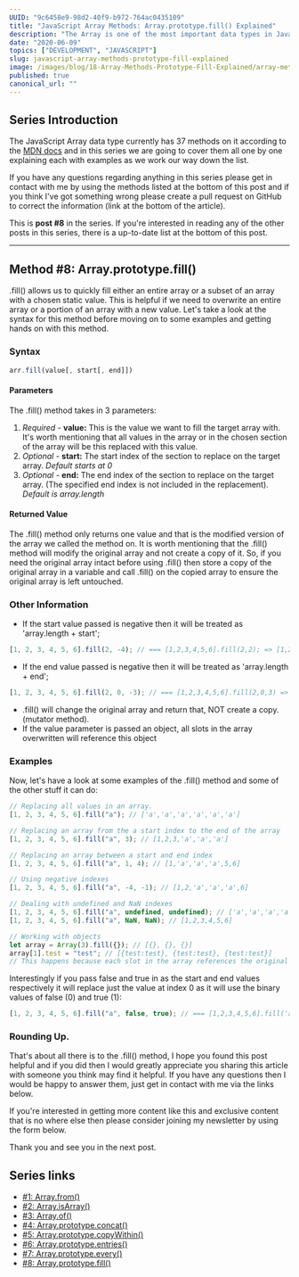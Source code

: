 ```yaml
---
UUID: "9c6458e9-98d2-40f9-b972-764ac0435109"
title: "JavaScript Array Methods: Array.prototype.fill() Explained"
description: "The Array is one of the most important data types in JavaScript, here is everything you need to know about the Array method Array.prototype.fill()."
date: "2020-06-09"
topics: ["DEVELOPMENT", "JAVASCRIPT"]
slug: javascript-array-methods-prototype-fill-explained
image: /images/blog/18-Array-Methods-Prototype-Fill-Explained/array-methods-prototype-fill-explained.png
published: true
canonical_url: ""
---
```


## Series Introduction

The JavaScript Array data type currently has 37 methods on it according to the [MDN docs](https://developer.mozilla.org/en-US/docs/Web/JavaScript/Reference/Global_Objects/Array) and in this series we are going to cover them all one by one explaining each with examples as we work our way down the list.

If you have any questions regarding anything in this series please get in contact with me by using the methods listed at the bottom of this post and if you think I've got something wrong please create a pull request on GitHub to correct the information (link at the bottom of the article).

This is **post #8** in the series. If you're interested in reading any of the other posts in this series, there is a up-to-date list at the bottom of this post.

---

## Method #8: Array.prototype.fill()

.fill() allows us to quickly fill either an entire array or a subset of an array with a chosen static value. This is helpful if we need to overwrite an entire array or a portion of an array with a new value. Let's take a look at the syntax for this method before moving on to some examples and getting hands on with this method.

### Syntax

```jsx
arr.fill(value[, start[, end]])
```

#### Parameters

The .fill() method takes in 3 parameters:

1. _Required -_ **value:** This is the value we want to fill the target array with. It's worth mentioning that all values in the array or in the chosen section of the array will be this replaced with this value.
2. _Optional -_ **start:** The start index of the section to replace on the target array. _Default starts at 0_
3. _Optional -_ **end:** The end index of the section to replace on the target array. (The specified end index is not included in the replacement). _Default is array.length_

#### Returned Value

The .fill() method only returns one value and that is the modified version of the array we called the method on. It is worth mentioning that the .fill() method will modify the original array and not create a copy of it. So, if you need the original array intact before using .fill() then store a copy of the original array in a variable and call .fill() on the copied array to ensure the original array is left untouched.

### Other Information

- If the start value passed is negative then it will be treated as 'array.length + start';

```jsx
[1, 2, 3, 4, 5, 6].fill(2, -4); // === [1,2,3,4,5,6].fill(2,2); => [1,2,2,2,2,2]
```

- If the end value passed is negative then it will be treated as 'array.length + end';

```jsx
[1, 2, 3, 4, 5, 6].fill(2, 0, -3); // === [1,2,3,4,5,6].fill(2,0,3) => [2,2,2,4,5,6]
```

- .fill() will change the original array and return that, NOT create a copy. (mutator method).
- If the value parameter is passed an object, all slots in the array overwritten will reference this object

### Examples

Now, let's have a look at some examples of the .fill() method and some of the other stuff it can do:

```jsx
// Replacing all values in an array.
[1, 2, 3, 4, 5, 6].fill("a"); // ['a','a','a','a','a','a']

// Replacing an array from the a start index to the end of the array
[1, 2, 3, 4, 5, 6].fill("a", 3); // [1,2,3,'a','a','a']

// Replacing an array between a start and end index
[1, 2, 3, 4, 5, 6].fill("a", 1, 4); // [1,'a','a','a',5,6]

// Using negative indexes
[1, 2, 3, 4, 5, 6].fill("a", -4, -1); // [1,2,'a','a','a',6]

// Dealing with undefined and NaN indexes
[1, 2, 3, 4, 5, 6].fill("a", undefined, undefined); // ['a','a','a','a','a','a',]
[1, 2, 3, 4, 5, 6].fill("a", NaN, NaN); // [1,2,3,4,5,6]

// Working with objects
let array = Array(3).fill({}); // [{}, {}, {}]
array[1].test = "test"; // [{test:test}, {test:test}, {test:test}]
// This happens because each slot in the array references the original object that was used to fill the array.
```

Interestingly if you pass false and true in as the start and end values respectively it will replace just the value at index 0 as it will use the binary values of false (0) and true (1):

```jsx
[1, 2, 3, 4, 5, 6].fill("a", false, true); // === [1,2,3,4,5,6].fill('a',0,1); => [ "a", 2, 3, 4, 5, 6 ]
```

### Rounding Up.

That's about all there is to the .fill() method, I hope you found this post helpful and if you did then I would greatly appreciate you sharing this article with someone you think may find it helpful. If you have any questions then I would be happy to answer them, just get in contact with me via the links below.

If you're interested in getting more content like this and exclusive content that is no where else then please consider joining my newsletter by using the form below.

Thank you and see you in the next post.

## Series links

- [#1: Array.from()](https://conermurphy.com/javascript-array-methods-from-explained)
- [#2: Array.isArray()](https://conermurphy.com/javascript-array-methods-isarray-explained)
- [#3: Array.of()](https://conermurphy.com/javascript-array-methods-of-explained)
- [#4: Array.prototype.concat()](https://conermurphy.com/javascript-array-methods-prototype-concat-explained)
- [#5: Array.prototype.copyWithin()](https://conermurphy.com/javascript-array-methods-prototype-copywithin-explained)
- [#6: Array.prototype.entries()](https://conermurphy.com/javascript-array-methods-prototype-entries-explained)
- [#7: Array.prototype.every()](https://conermurphy.com/javascript-array-methods-prototype-every-explained)
- [#8: Array.prototype.fill()](https://conermurphy.com/javascript-array-methods-prototype-fill-explained)
